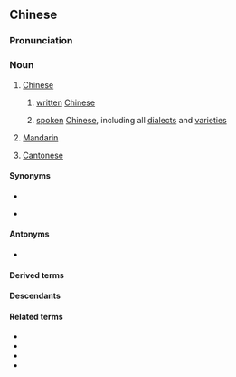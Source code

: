 ==Chinese==
{{zh-forms}}
{{zh-wp|zh|yue|lzh|gan|hak:Chûng-vùn|nan:Tiong-bûn|wuu}}

===Pronunciation===
{{zh-pron
|m=zhōngwén
|ma=zh-zhōngwén.ogg
|c=zung1 man4-2,zung1 man4
|c_note=zung1 man4 - attributive
|h=pfs=Chûng-vùn;gd=zung1 vun2
|md=Dṳ̆ng-ùng
|mn=Tiong-bûn
|mn-t=dong1 bhung5
|w=1tson ven
|cat=n
}}

===Noun===
{{zh-noun}}

# [[Chinese]] {{q|language}}
#: {{zh-x|我 中文 名{meng4-2} 唔 好聽。|My '''Chinese''' name sounds terrible.|C}}
## [[written]] [[Chinese]]
##: {{zh-x|以 中文 書寫 的 文章|an article written in '''Chinese'''}}
##: {{zh-x|我 中文{man4-2} 唔識 讀。|I can't read '''Chinese'''.|C}}
## [[spoken]] [[Chinese]], including all [[dialect]]s and [[variety|varietie]]s
##: {{zh-x|中文 授課|to teach in '''Chinese'''}}
##: {{zh-x|你 說 中文 嗎？|Do you speak '''Chinese'''?}}
# {{lb|zh|Mainland|Taiwan|proscribed}} [[Mandarin]]
# {{lb|zh|Hong Kong}} [[Cantonese]]

====Synonyms====
* {{sense|Chinese language}}
{{zh-syn-saurus|漢語}}
* {{sense|Cantonese}}
{{zh-dial|廣東話}}

====Antonyms====
* {{sense|Chinese language}} {{zh-l|外文}}

====Derived terms====
{{zh-der|倉頡中文碼|中文資訊交換碼|全中文|中文內碼|中文輸入法|中文電腦}}

====Descendants====
{{CJKV|中文|ちゅうぶん|중문|Trung văn}}

====Related terms====
* {{zh-l|漢語}}
* {{zh-l|國語}}
* {{zh-l|普通話}}
* {{zh-l|中國話}}

{{zh-cat|Beginning|Languages}}